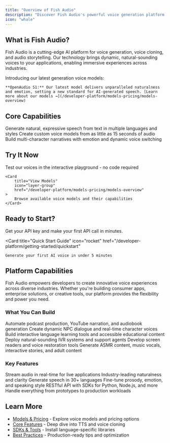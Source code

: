 ```yaml
---
title: "Overview of Fish Audio"
description: "Discover Fish Audio's powerful voice generation platform and what you can build"
icon: "whale"
---
```


## What is Fish Audio?

Fish Audio is a cutting-edge AI platform for voice generation, voice cloning, and audio storytelling.
Our technology brings dynamic, natural-sounding voices to your applications, enabling immersive experiences across industries.

<Tip>
    Introducing our latest generation voice models:

    **OpenAudio S1:** Our latest model delivers unparalleled naturalness and emotion, setting a new standard for AI-generated speech. [Learn more about our models →](/developer-platform/models-pricing/models-overview)
</Tip>

## Core Capabilities

<CardGroup cols={3}>
  <Card title="Text-to-Speech" icon="microphone">
    Generate natural, expressive speech from text in multiple languages and styles
  </Card>
  
  <Card title="Voice Cloning" icon="copy">
    Create custom voice models from as little as 15 seconds of audio
  </Card>
  
  <Card title="Audio Storytelling" icon="book-open">
    Build multi-character narratives with emotion and dynamic voice switching
  </Card>
</CardGroup>

## Try It Now

<CardGroup cols={2}>
    <Card
        title="Explore Voices"
        icon="wand-magic-sparkles"
        href="https://fish.audio/discovery"
    >
        Test our voices in the interactive playground - no code required
    </Card>

    <Card
        title="View Models"
        icon="layer-group"
        href="/developer-platform/models-pricing/models-overview"
    >
        Browse available voice models and their capabilities
    </Card>
</CardGroup>

## Ready to Start?

Get your API key and make your first API call in minutes.

<Card
    title="Quick Start Guide"
    icon="rocket"
    href="/developer-platform/getting-started/quickstart"
>
    Generate your first AI voice in under 5 minutes
</Card>


## Platform Capabilities

Fish Audio empowers developers to create innovative voice experiences across diverse industries. Whether you're building consumer apps, enterprise solutions, or creative tools, our platform provides the flexibility and power you need.

### What You Can Build

<CardGroup cols={3}>
  <Card title="Content Creation" icon="podcast">
    Automate podcast production, YouTube narration, and audiobook generation
  </Card>
  
  <Card title="Gaming" icon="gamepad">
    Create dynamic NPC dialogue and real-time character voices
  </Card>
  
  <Card title="Education" icon="graduation-cap">
    Build interactive language learning tools and accessible educational content
  </Card>
  
  <Card title="Customer Service" icon="headset">
    Deploy natural-sounding IVR systems and support agents
  </Card>
  
  <Card title="Accessibility" icon="universal-access">
    Develop screen readers and voice restoration tools
  </Card>
  
  <Card title="Entertainment" icon="music">
    Generate ASMR content, music vocals, interactive stories, and adult content
  </Card>
</CardGroup>

### Key Features

<CardGroup cols={3}>
  <Card title="Ultra-low latency" icon="bolt">
    Stream audio in real-time for live applications
  </Card>
  
  <Card title="High-quality voices" icon="sparkles">
    Industry-leading naturalness and clarity
  </Card>
  
  <Card title="Multilingual support" icon="globe">
    Generate speech in 30+ languages
  </Card>
  
  <Card title="Emotion control" icon="masks-theater">
    Fine-tune prosody, emotion, and speaking style
  </Card>
  
  <Card title="Simple integration" icon="plug">
    RESTful API with SDKs for Python, Node.js, and more
  </Card>
  
  <Card title="Scalable" icon="chart-line">
    Handle everything from prototypes to production workloads
  </Card>
</CardGroup>

## Learn More

- [Models & Pricing](/developer-platform/models-pricing/models-overview) - Explore voice models and pricing options
- [Core Features](/developer-platform/core-features) - Deep dive into TTS and voice cloning
- [SDKs & Tools](/developer-platform/sdks-tools) - Install language-specific libraries
- [Best Practices](/developer-platform/best-practices) - Production-ready tips and optimization